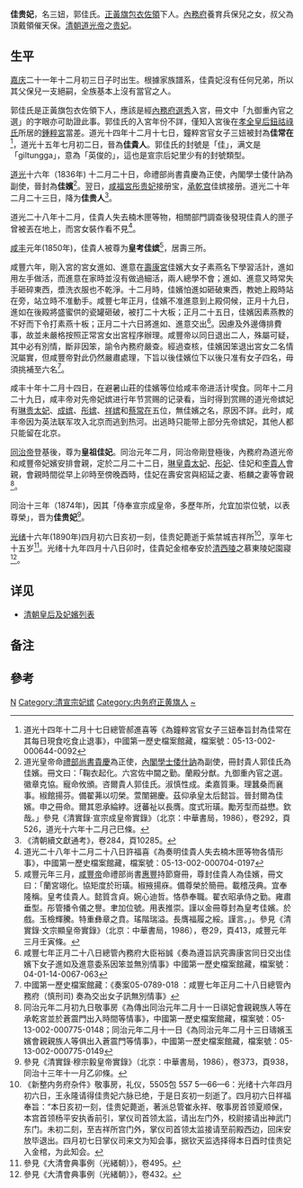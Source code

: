 {{東亞女性歷史人物
|名稱 =佳贵妃郭佳氏
|身份 =
|國家 =
|屆數 =
|最高職務 =
|前任 = 
|繼任 = 
|畫像=
|說明=
|姓=[[郭佳氏|郭佳氏]]
|名=三妞{{NoteTag|name=ab1}}
|姓名=
|字=
|官職 =
|封爵 =
|封號 =常在→贵人→嫔→贵人→嫔→妃→贵妃
|位號=
|位階
|御稱號 =<!--日本皇族之稱號-->
|宮號1 =<!--日本皇族之宮號-->
|宮號2 =<!--朝鮮王族之宮號-->
|封地 =
|神號 =
|尊號 =
|族裔 = 
|旗籍 =<!--清朝旗人專用-->
|氏族 =
|府邸 =
|世系 = 
|初名 =
|乳名 =<!--日本、朝鮮、琉球以外人物用-->
|幼名 =<!--日本人用-->
|兒名 =<!--朝鮮人用-->
|童名 =<!--琉球人用-->
|小字=
|號=
|法號=
|院號=
|其他名號=
|出生年=1816年
|出生地=
|婚年=
|逝世年=1890年
|逝世地=
|諡號=皇祖佳妃
|墳墓=
|父親=
|嫡母=
|母親=
|夫=[[宣宗|宣宗]]成皇帝[[道光帝|旻寧]]
|婚姻名份=
|夫之父=[[仁宗|仁宗]]睿皇帝[[嘉庆帝|顒琰]]
|夫之母=[[孝淑睿皇后|孝淑睿皇后]]喜塔臘氏
|夫之嫡母=
|夫之元配=[[孝穆成皇后|孝穆成皇后]]钮祜禄氏 
|夫之正室=[[孝慎成皇后|孝慎成皇后]]佟佳氏<br>[[孝全成皇后|孝全成皇后]]钮祜禄氏
|夫之繼室=
|夫之平妻=
|夫之側室=[[孝静成皇后|孝静成皇后]]博尔济吉特氏 
|兄弟=
|姊妹=
|嫡兄弟=
|嫡姊妹=
|庶兄弟=
|庶姊妹=
|同胞兄弟=
|同胞姊妹=
|異母兄弟=
|異母姊妹=
|異父兄弟=
|異父姊妹=
|繼兄弟=
|繼姊妹=
|養子=
|養女=
|繼子=
|繼女=
|其他親屬 =
|經歷 = 
|著作 =
|注釋=}}

'''佳贵妃'''{{BD|1816年||1890年|}}，名三妞{{NoteTag|name=ab1}}，郭佳氏。[[内务府三旗|正黃旗包衣]][[佐領|佐領]]下人。[[內務府|內務府]]養育兵保兒之女，叔父為頂戴領催天保。[[清朝|清朝]][[道光帝|道光帝]]之[[贵妃|贵妃]]。

== 生平 ==

[[嘉庆|嘉庆]]二十一年十二月初三日子时出生。根據家族譜系，佳貴妃沒有任何兄弟，所以其父保兒一支絕嗣，全族基本上沒有當官之人。

郭佳氏是正黃旗包衣佐領下人，應該是經[[八旗選秀|內務府選秀]]入宮，冊文中「九御重內官之選」的字眼亦可助證此事。郭佳氏的入宮年份不詳，僅知入宮後在[[孝全成皇后|孝全皇后]][[鈕祜祿氏|鈕祜祿氏]]所居的[[鍾粹宮|鍾粹宮]]當差。道光十四年十二月十七日，鐘粹宮官女子三妞{{NoteTag|name=ab1|1=清代北京习俗，女儿称[[妞妞|妞妞]]，并依[[出生次序|出生次序]]称“某妞”。三妞可能指第三个女儿，亦或是她的[[女性人名|个人名]]。}}被封為'''佳常在'''<ref>道光十四年十二月十七日總管郝進喜等《為鐘粹宮官女子三妞奉旨封為佳常在其每日現食吃食止退事》，中國第一歷史檔案館藏，檔案號：05-13-002-000644-0092</ref>，道光十五年七月初二日，晉為'''佳貴人'''。郭佳氏的封號是「佳」，满文是「giltungga」，意為「英俊的」，這也是宣宗后妃里少有的封號類型。

[[道光|道光]]十六年（1836年) 十二月二十日，命禮部尚書貴慶為正使，內閣學士倭什訥為副使，晉封為'''佳嬪'''<ref>道光皇帝命[[禮部尚書|禮部尚書]][[貴慶|貴慶]]為正使，[[內閣學士|內閣學士]][[倭什訥|倭什訥]]為副使，冊封貴人郭佳氏為佳嬪。冊文曰：「鞠衣起化。六宮佐中閫之勤。蘭殿分猷。九御重內官之選。徽章克協。寵命攸頒。咨爾貴人郭佳氏。淑慎性成。柔嘉質秉。理蠶桑而襄事。椒館揚芬。備翟茀以叨榮。萱闈錫慶。茲仰承皇太后懿旨。晉封爾為佳嬪。申之冊命。爾其恩承綸綍。迓蕃祉以長膺。度式珩璜。勵芳型而益懋。欽哉。」參見《清實錄‧宣宗成皇帝實錄》（北京：中華書局，1986），卷292，頁526，道光十六年十二月己巳條。</ref>。翌日，[[咸福宮|咸福宮]][[彤贵妃|彤贵妃]]接册宝，[[承乾宫|承乾宫]]佳嫔接册。道光二十年二月二十三日，降为'''佳贵人'''<ref>《清朝續文獻通考》，卷284，頁10285。</ref>。

道光二十八年十二月，佳貴人失去楠木匣等物，相關部門調查後發現佳貴人的匣子曾被丟在地上，而宮女裝作看不見<ref> 道光二十八年十二月二十八日許福喜《為奏明佳貴人失去楠木匣等物各情形事》，中國第一歷史檔案館藏，檔案號：05-13-002-000704-0197</ref>。

[[咸丰|咸丰]]元年(1850年)，佳貴人被尊为'''皇考佳嫔'''<ref>咸豐元年三月，[[咸豐帝|咸豐帝]]命禮部尚書[[惠豐|惠豐]]持節齎冊，尊封佳貴人為佳嬪，冊文曰：「蘭宮翊化。協矩度於珩璜。椒掖揚庥。備尊榮於簡冊。載稽茂典。宜奉隆稱。皇考佳貴人。懿質含貞。婉心迪哲。恪恭奉職。翟衣昭承侍之勤。雍肅垂型。彤管播令儀之譽。聿加位號。用表推崇。謹以金冊尊封為皇考佳嬪。於戲。玉檢輝騰。特重彝章之賁。瑤階瑞溢。長膺福履之綏。謹言。」。參見《清實錄‧文宗顯皇帝實錄》（北京：中華書局，1986），卷29，頁413，咸豐元年三月壬寅條。</ref>，居壽三所。

咸豐六年，剛入宮的宮女進如、進意在[[壽康宮|壽康宮]]佳嬪大女子素燕名下學習活計，進如用左手做活，而進意在家時並沒有做過細活，兩人總學不會；進如、進意又時常失手砸碎東西，漿洗衣服也不乾淨。十二月時，佳嬪怕進如砸破東西，教她上殿時站在旁，站立時不准動手。咸豐七年正月，佳嬪不准進意到上殿伺候，正月十九日，進如在後殿將盛蜜供的瓷罐砸破，被打二十大板；正月二十五日，佳嬪因素燕教的不好而下令打素燕十板；正月二十六日將進如、進意交出<ref>咸豐七年正月二十八日總管內務府大臣裕誠《奏為遵旨訊究壽康宮同日交出佳嬪下女子進如及進意委系因笨並無別情事》中國第一歷史檔案館藏，檔案號：04-01-14-0067-063</ref>。因慮及外邊傳排費事，故並未嚴格按照正常宮女出宮程序辦理。咸豐帝以同日退出二人，殊屬可疑，其中必有別情，斷非因笨，諭令內務府嚴查。經過查核，佳嬪因笨退出宮女二名情況屬實，但咸豐帝對此仍然嚴肅處理，下旨以後佳嬪位下以後只准有女子四名，毋須挑補至六名<ref>中國第一歷史檔案館藏：《奏案05-0789-018 ：咸豐七年正月二十八日總管內務府（慎刑司) 奏為交出女子訊無別情事》</ref>。

咸丰十年十二月十四日，在避暑山莊的佳嬪等位给咸丰帝进活计喫食。同年十二月二十九日，咸丰帝对先帝妃嫔进行年节赏赐的记录看，当时得到赏赐的道光帝嫔妃有[[莊順皇貴妃|琳贵太妃]]、[[成貴妃|成嫔]]、[[彤贵妃|彤嫔]]、[[祥妃|祥嫔]]和[[恆嬪|蔡常在]]五位，無佳嬪之名，原因不詳。此时，咸丰帝因为英法联军攻入北京而逃到热河。出逃時只能带上部分先帝嫔妃，其他人都只能留在北京。

[[同治帝|同治帝]]登基後，尊为'''皇祖佳妃'''。同治元年二月，同治帝剛登極後，內務府為道光帝和咸豐帝妃嬪安排會親，定於二月二十二日，[[莊順皇貴妃|琳皇貴太妃]]、[[彤貴妃|彤妃]]、佳妃和[[李貴人_(道光帝)|李貴人]]會親，會親時間從早上卯時至傍晚酉時，佳妃在壽安宮與紹延之妻、栢麟之妻等會親<ref>同治元年二月初九日敬事房《為傳出同治元年二月十一日祺妃會親親族人等在承乾宮並於蒼震門出入時間等情事》，中國第一歷史檔案館藏，檔案號：05-13-002-000775-0148；同治元年二月十一日《為同治元年二月十三日璹嬪玉嬪會親親族人等俱出入蒼震門等情事》，中國第一歷史檔案館藏，檔案號：05-13-002-000775-0149</ref>。

同治十三年（1874年)，因其「侍奉宣宗成皇帝，多歷年所，允宜加崇位號，以表尊榮」，晋为'''佳贵妃'''<ref>參見《清實錄‧穆宗毅皇帝實錄》（北京：中華書局，1986），卷373，頁938，同治十三年十一月乙卯條。</ref>。

[[光绪|光绪]]十六年(1890年)四月初六日亥初一刻，佳贵妃薨逝于紫禁城吉祥所<ref>《新整内务府杂件》敬事房，礼仪，5505包 557 5—66—6：光绪十六年四月初六日，王永隆请得佳贵妃六脉已绝，于是日亥初一刻逝了。四月初六日祥福奉旨：“本日亥初一刻，佳贵妃薨逝，著派总管崔永祥、敬事房首领夏顺保，本宫首领杨平安执香前引，掌仪司首领太监，请出左门外，校尉接请出神武门东门。未初二刻，至吉祥所宫门外，掌仪司首领太监接请至前殿西边，回床安放毕退出。四月初七日掌仪司来文为知会事，据钦天监选择得本日酉时佳贵妃入金棺，为此知会。</ref>，享年七十五岁<ref>參見《大清會典事例（光緒朝）》，卷495。</ref>。光绪十九年四月十八日卯时，佳貴妃金棺奉安於[[清西陵|清西陵]]之慕東陵妃園寢<ref>參見《大清會典事例（光緒朝）》，卷432。</ref>。

==详见==
*[[清朝皇后及妃嬪列表|清朝皇后及妃嬪列表]]

==备注==

{{NoteFoot}}

==參考==
{{reflist|2}}
{{清宣宗皇室}}

[[Category:清朝贵妃|N]]
[[Category:清宣宗妃嫔|Category:清宣宗妃嫔]]
[[Category:内务府正黄旗人|Category:内务府正黄旗人]]
[[Category:郭姓|~]]